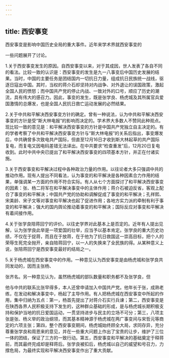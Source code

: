 ```yaml
---
---
---
```

title: 西安事变
---



西安事变是影响中国历史全局的重大事件。近年来学术界就西安事变的

一些问题展开了讨论。

1.关于西安事变发生的原因。自西安事变以来，对于其成因，世人发表了各自不同的看法。比较一致的认识是：西安事变的发生是九一八事变后中国历史发展的结果。当时，中国的主要任务是团结国内一切抗日力量，组成抗日民族统一战线，驱逐日寇出中国。其时，当权的蒋介石却坚持对内战争、对外退让的误国政策，激起全国人民的愤怒；而中国共产党的停止内战、一致对外的口号，顺应了历史的潮流，具有伟大的感召力。因此，事变的发生，既是张学良、杨虎城及其所属官兵爱国激情的总爆发，也是全国人民抗日救亡运动发展的必然结果。

2.关于中共和平解决西安事变方针的确定。曾有一种说法，认为中共和平解决西安事变的方针是受“斯大林电报”的影响而决定的。学术界大多数人不赞同此种观点。现比较一致的意见是：和平解决西安事变的方针是中国共产党独立自主决定的。有的学者考察了中共和平解决西安事变方针与“斯大林电报”的关系后指出，事变爆发后，中共确曾多次致电共产国际，但直至12月16日才收到斯大林起草的共产国际复电，而复电又因电码差错无法译出。在中共要求“检查重发”后，12月20日复电收到。此时中共中央已提出了和平解决西安事变的四项基本方针，并正在付诸实施。

3.关于西安事变和平解决过程中各种政治力量的作用。以往论者大多只强调中共的推动作用。现有人提出不同看法，认为事变的和平解决是各种因素合力作用的结果，单强调某一方面的作用不符合实际。有人从七个方面探讨了和平解决西安事变的因素：张、杨二将军在和平解决事变中的主体作用；蒋介石被迫反省，客观上配合了事变的和平解决；中国共产党的协助和调解促成了事变的和平解决；孔祥熙、宋美龄、宋子文等对事变和平解决也起了促进作用；各地方实力派的牵制有利于事变的和平解决；强大的国内舆论推动着事变的和平解决；国际反应对事变和平解决有着间接作用。

4.关于张学良陪蒋回宁的评价。以往史学界对此基本上是否定的。近年有人提出见解，认为张学良此举是一项爱国的壮举，应当予以基本肯定。张学良的重大历史功绩，不仅在于捉蒋，而且在于放蒋，在于他为了抗日救国这一崇高目标，把个人的荣辱生死完全抛开，亲自陪蒋回宁，以一人的失换来了全民族的得。从某种意义上说，张陪蒋回宁是西安事变最好的结局之一。

5.关于杨虎城在西安事变中的作用。一种意见认为西安事变是由杨虎城和张学良共同发动的，因而主张杨、

张齐名。另一种意见认为，虽然杨虎城的部队数量和职务都不及张学良，但

他与中共的联系比张早得多，本人还曾申请加入中国共产党。他年长于张，成熟老练，在发动和解决事变中，杨起了主导作用。有人把杨虎城在西安事变中所起的作用，集中归纳为五点：第一，杨首先提出了对蒋介石实行兵谏；第二，西安事变是在陕西各界人民积极支持下发生的，这种群众基础的形成，是与杨虎城长期积极支持和保护当地的抗日爱国运动，一贯坚持进步与民主的立场不可分；第三，八项主张是张、杨义举的政治纲领，而其基本精神源于杨虎城在两广事变间与宋哲元等商定的六项主张；第四，整个西安事变期间，杨虎城始终顾全大局，求同存异，充分尊重张学良和周恩来的意见，并在一些重大问题上作出了宝贵的让步，维护了三位一体的团结，保证了三方的一致行动。第五，西安事变和平解决的基础奠定于释蒋前，而其最终完成却是释蒋后。张学良被扣后，杨虎城以自己的威望和号召力，力撑危局，为最终实现和平解决西安事变作出了重大贡献。